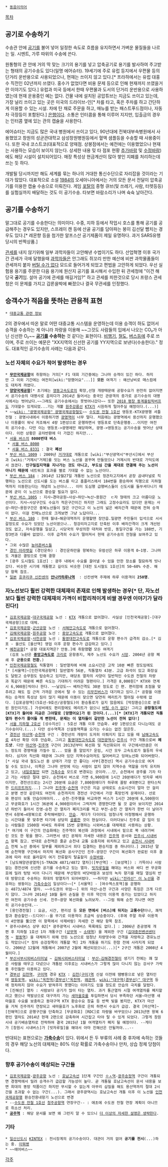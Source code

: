  * [[동음이의어]]
[[목차]]

== 공기'''로''' 수송하기 ==
수송관 안에 [[공기]]를 불어 넣어 일정한 속도로 흐름을 유지하면서 가벼운 물질들을 나르는 일. 시멘트, 가루 따위의 수송에 쓴다. 

원통형의 관 안에 거의 딱 맞는 크기의 용기를 넣고 압축공기로 용기를 발사하여 주고받는 형태의 공기수송도 있다(일명 에어슈터). 19세기에 주로 유럽 등지에서 우편물 등의 단거리 운반용으로 사용되었으나, 현재는 쓰이지 않고 있다.[* 프라하에서는 유럽 대홍수 직전인 02년까지 쓰였다. 홍수가 없었다면 비용 문제 등으로 인해 현재까지 쓰였을거란 이야기도 있다.] 유럽과 미국 등에서 한때 우편물과 도서의 단거리 운반용으로 사용하였는데 현재 운용중인 예는 없다. 건물 내에 설치된 공압튜브는 지금도 쓰이고 있는데, 가장 널리 쓰이고 있는 곳은 미국의 드라이브-인[* 차를 타고, 혹은 주차를 하고 간단하게 이용할 수 있는 시설. 차에 탄 채로 주문을 하고, 매뉴를 받는 패스트푸드점이나, 자동차 극장등이 포함된다.] [[은행]]이다. 소통은 인터콤을 통해 이루어 지지만, 입출금의 경우는 인터콤 옆에 있는 관의 캡슐을 사용한다. 

에어슈터는 지금도 많은 국내 병원에서 쓰이고 있다, 90년대에 전북대부속병원에서 사용했었고 창원의 성균관대학교 삼성창원병원등에서 혈액 샘플등을 수송할 때 사용중이다. 또한 국내 코스트코(대표적으로 양재점. 상봉점에서는 예전에는 이용했었으나 현재는 사용하는 모습이 보이지 않는다. 상세한 내용 밎 타 점포 현황 [[추가바람]] 및 [[수정바람]])에도 해당 시설이 설치되어있다. 매장 특성상 현금계산이 많아 쌓인 지폐를 처리하는데 쓰는 듯 하다.

개발될 당시까지만 해도 세계를 묶는 하나의 거대한 통신수단으로 자리잡을 것이라는 기대가 많았다. 대표적으로 소설 [[1984]]의 오세아니아에서는 거의 모든 문서 전달이 압축공기를 이용한 캡슐 수송으로 이뤄진다. 게임 [[포탈]]의 중형 큐브(및 쓰레기, 사람, 터렛등등)를 실험실까지 배달하는 것도 이 공기수송. 타보면 바람소리가 나며 슉슉 날아간다.

== 공기'''를''' 수송하기 ==
말그대로 공기를 수송한다는 의미이다. 수중, 지하 등에서 작업시 호스를 통해 공기를 공급해주는 경우도 있지만, 스프레이 캔 등에 산골 공기를 담아파는 봉이 김선달 뺨치는 경우도 있다.[* 레몬향 등을 첨가한 알프스산 공기제품이 제일 유명하다. 과거 SARS유행 당시의 반짝상품.] 

[[관세]]를 내지 않기위해 일부 과학자들이 고안해낸 수법이기도 하다. 산업혁명 이후 국가간 관세가 극에 달했을때 [[과학자]]들은 안그래도 쥐꼬리 만한 예산에 비싼 과학물품들이 관세까지 붙자 [[버틸 수가 없다]] 모드로 들어가게 되었고 편법을 고안하게 되었다. 우선 실험용 용기를 주문한 다음 용기에 원산지 공기를 표시해서 수입한 뒤 관세청에 "이건 해당국 '''공기'''임. 설마 공기에 관세를 매길거임?" 하고 관세를 피한것으로 당시 프랑스 관세청은 이 문제를 가지고 갑론을박에 빠졌으나 결국 무관세를 인정했다.

== 승객수가 적음을 뜻하는 관용적 표현 ==
 * [[대중교통 관련 정보]]

2의 경우에서 따온 말로 어떤 대중교통 시스템을 운영하는데 이용 승객이 하도 없어서 승객을 수송하는 게 아니라 차량을 이용해 ~~그것도 사람들의 입에서 나오는 CO₂가 아닌 신선한 O₂~~ '''[[공기]]를 수송하는''' 것 같다는 표현이다. [[비행기]], [[철도]], [[버스]]등에 주로 쓰이며, 주로 쓰이는 예문은 "XX지역의 신선한 공기를 YY지역으로 보낸다(수송한다)." 정도. 대표적인 공기수송의 사례는 다음과 같다.

=== 노선 자체의 수요가 적어 발생하는 경우 ===
 * '''[[무안국제공항]]'''에 취항하는 거의[* F1 대회 기간중에는 그나마 승객이 있긴 하다. 하지만 그 이외 기간에는 여전히[wiki:"망했어요"...]] '''모든''' 여객기 : 예산낭비로 매스컴에도 대차게 까였다.
 * '''[[양양국제공항]]'''[* 초기에는 [[영동고속도로]]의 확장,선형 개량때문에 공항수요가 완전히 없어지면서 공기수송의 대명사로 꼽히다가 2014년 들어서는 중국인 관광객의 증가로 공기수송의 대명사에서는 벗어났다.~~그래도 공기수송에서는 못벗어나갔다~~ 또한 [[2018 평창 동계올림픽]]버프도 기대할수 있게되었...기는 개뿔 [[원주강릉선]] [[KTX]]가 시원하게 털어주실 예정이다.(...)]
 * ~~[[wiki: "광명국제공항" 광명국제공항철도]]~~ [[수도권 전철 1호선]] 영등포-KTX광명행 셔틀전철 : 광명시내에서 이용하기엔 [[광명역]]이 너무 멀다. 처음에는 광명역에서 용산까지 운행했으나 이용률이 워낙 저조해서 4량 1편성으로 운행하면서 영등포로 단축운행중...이지만 여전히 공기수송. 다만 이는 영등포->광명에만 해당하며, 광명->영등포는 공기수송을 벗어난 상태이다. 이런 상황은 공차반환에 더 가깝긴 하지만...
 * [[서울 버스]]의 '''8000번대 버스'''
  * [[서울 버스 8000]] 
  * [[서울 버스 8331]] : 결국 '''폐선''' 
 * [[부산 버스 1009]] : 2009년 [[거가대로]] 개통으로 [wiki:"부산광역시"부산시]에서 부산과 [wiki:"거제시"거제]를 잇는 버스 노선을 꿈꾸며 만들었으나 거제시의 반대로 가덕도에서 끊겼다. '''인구밀집지역을 지나가는 것도 아니고, 부도심 간을 제대로 연결해 주는 노선이 아니기 때문에''' 네트워크 효과를 별로 기대할 수 없는 노선이다. 
 * [[부산 버스 184]] : 2014년 12월27일 개통된 노선으로 정관차고지에서 곧장 곰내터널로 직행하는 노선으로 신도시를 도는 버스를 타고 홈플러스에서 184번을 환승하여 직행으로 지하철역까지 이동한는다는 개념의 노선이나... 이미 도심행 급행버스들이 신도시를 들쑤셔다니기 때문에 굳이 이 노선으로 환승할 필요가 없다. 
 * [[부산 버스 1005]] : 지사~경마공원~사상~하단~녹산~용원간  ㄷ자 형태의 크고 아름다운 노선이다. 지사~사상구간도 수요가 적은구간이긴 하지만 그래도 고정수요라도 있다만 문제는 사상~하단~용원구간은 중복노선들이 많은 구간이고 이 노선의 넓은 배차간격 때문에 전혀 승객이 없다. 이걸 전체노선으로 크게보면 그냥 노답이다...
 * [[부산 버스 180]] : 한때 월내~해운대역까지 운행할땐 장안읍.일광면 주민들이 입석으로 서서갈정도로 수요가 있었던 노선이였으나.. 청강리차고지로 단축된 이후 배차간격이 크게 개선된것도 없고, 저속운행을 일삼고, 시당국의 무성의한 대처와 반응, 동일구간을 가는 188번, 기장3번과 다를바 없었다. 이후 급격히 수요가 떨어져서 현재 공기수송의 전형을 보여주고 있다. 
 * 그외 수많은 [[농어촌버스]]들
 * [[경인 아라뱃길]] (경인운하) : 경인운하만을 왕복하는 유람선은 하루 이용객 0~1명. 그나마도 겨울은 결빙으로 인해 결항
 * [광주 도시철도 1호선] : 광주 내에서 수요를 끌어낼 수 있을 만한 장소를 절묘하게 빗나갔다. 비슷한 시기에 개통했고 길이도 비슷한 [대전 도시철도 1호선]의 50~60% 수준. 해당 항목 참조.
 * [[일본]] [[호쿠리쿠 신칸센]]의 '''[[안나카하루나역]]'''  : 신칸센역 주제에 하루 이용객이 '''250명'''.

=== 자노선보다 훨씬 강력한 대체재의 존재로 인해 발생하는 경우[* 단, 자노선보다 훨씬 강력한 대체재의 가격이 비합리적이게 비쌀 경우엔 이야기가 달라진다!] ===
 * [[김포국제공항]]-[[대구국제공항]] 노선 : [[KTX]] 개통으로 없어졌다. 사실상 [인천국제공항]-[대구국제공항]으로 대체.
 * [[김포국제공항]]-[[군산공항]] 노선 : [[서해안고속도로]] 개통으로 없어졌다.
 * [[김해국제공항]]-[[원주공항]] 노선 : [[중앙고속도로]] 개통으로 없어졌다.
 * [[김포국제공항]]-[[사천공항]] 노선 : [[통영대전고속도로]] 개통으로 운항 편수가 급격히 감소.[* 김포 - 울산도 [울산역] 영업 이후 운항 편수가 급감하고 있다.]
 * [[예천공항]][* 공항 대표지역은? 안동.]에 취항했'''던''' 모든 여객기 
   (김포 노선은 '''[[중앙고속도로]]''' [[크리]]로 운항중지, 제주 노선도 수요가 [[시망]]. 2004년 공항 폐쇄 후 '''군용으로 전환.''')
 * [[인천국제공항철도]] 직통열차 : 일반열차에 비해 소요시간은 고작 10분 빠른 정도임에도[* [서울역]~[인천국제공항역] 일반열차 56분, 직통열차 43분. 고급 좌석이 있고 화장실도 달렸고 승무원도 탑승하고 있지만, 애당초 열차의 사양이 일반적인 수도권 전철의 차량과 똑같기 때문에 빠른 속도는 기대하기 어려운 형편이다.] 가격은 8,000원[* KTX와 연계시 6,900원]씩이나 한다. ~~날강도~~ 배차간격도 30분 정도로 긴 편. 편리함에 초점을 맞추려고 해도 집 근처 가까운 곳에서 탈 수 있는 [[리무진버스]]가 대기하고 있다.[* 공항을 이용하는 승객의 특성상 짐이 많기 때문에 이동이 잦으면 당연히 메리트가 떨어질 수밖에 없다. [김포공항역](5호선-9호선/공항철도)이 환승통로가 길지 않음에도 [막장환승]으로 분류된 원인이기도.] 가성비에도 편리함에도 메리트가 없으니 [[버틸 수가 없다]]! 그리고 '''공항철도에 [KTX]가 들어와 지금은 그야말로 [망했어요]가 된 것이다.(...)[* [KTX]가 개통되면 직통열차 편수가 줄어들 게 뻔한데, 문제는 이 열차들이 갈만한 노선이 전혀 없다!]'''
 * [[서울 지하철 2호선]] [성수지선] : 5호선 개통 이후 안습화. 4량 1편성으로 다니는데도 공기수송이다.(...) 다만 성수역쪽과 신설동역쪽을 오가는 수요는 없진 않은듯.
 * [[경전선]] [[마산역]]-[[순천역]] 구간 : 경전선의 개량이 도저히 이뤄지지 않고 있을 때 [[남해고속도로]] 4차선 확장 이후 안습화, 그리고 [[통영대전고속도로]] [[대전광역시]]-[[진주시]] 구간 개통으로써 '''헤드샷'''. 다만 [[마산역]]-[[진주역]] 구간이 2013년부터 복선화 및 직선화되어 이 구간에서만큼은 어느 정도의 경쟁력을 가질수 있... 었을 줄 알았지? 운임, 시간 모두 고속도로가 월등히 우세하다. 심지어 직선화 때문에 그나마 있던 지역수요마저도 잃어버리고 잉여노선화 되어버렸다.[* 사실 국내 철도노선 중 상태가 가장 안 좋다는 서부[경전선] 역시 공기수송으로 여겨질 수도 있으나, 이쪽은 그나마 싼맛에 타는 사람이 없지 않아 지역수송 역할을 아직 유지하고 있고, [[내일로]]철만 되면 [[가축수송]] 모드로 변경되는 곳이라...단, 순천에서 광주를 기차 타고 가는 사람은 절대 없다. 순천에서 버스로 가면 6,900원에 1시간 20분에다가 빗자루 배차이지만, 경전선으로는 2시간 20분에 요금은 7,800원에다가 하루에 꼴랑 4대뿐이고 판타스틱한 [[드리프트]]까지...] 그나마 [[진주역]]-[[순천역]] 구간은 지금 상태로도 소요시간이 얼마 안 걸리고 분명 싼것 같은데도 여전히 순천까지의 경전선 구간에서 가장 폭망인게 문제이다. 선로와 편성이 보통 안습이여야지... 순천-진주행을 비교하면 버스가 1시간 20분에 6,500원이고 무궁화호가 1시간 36분에 4,900원이라서 그럭저럭 경쟁한다면 될 것 같아 보이지만 2014년 하반기 들어서 진영-순천 간 열차가 폐지크리를 먹고 부전-순천 간 열차가 한번 더 날아가면서 6왕복→4왕복으로 추락해버렸다. [[안습]]. 게다가 다이어도 엄청나게 어정쩡해서 운행하는 시간대를 못 맞추면 타기에 상당히 [[골룸]]한 것이 현실이다. 이러다보니 진주로 갈 일이 있는 사람들은 1500원 비싸도 하루에 15번 운행하는 시외버스를 대채제로 사용하는 상황.[* 여기에 이 구간의 안습화에는 진주역이 복선화 과정에서 시내에서 밑으로 쭉 내려가버린 것도 한 몫을 했다. 그러면서 생긴 문제의 자세한 내용은 [[진주역]] 문서와 [[진주시 시내버스]] 항목 참고. 반대로 순천역은 줄곧 순천내 교통 요충지에 위치하고 있고 [[순천시 시내버스]] 전체 노선 중에서 일부를 제외하고서 죄다 집결하는 환승지점 중 하나이다.] 2015년 말에 순천역행 구간에서 마지막 복선화 공사구간인 진주-광양간 구간이 복선화가 완료된 이후 결과에 따라 위로 올라갈지 여기 잔류할지 탈출할지 [[수정바람]].
 * [남도해양관광열차|S-TRAIN 4871/4872 열차]([부산역] - [보성역]) : 가뜩이나 사람없는 경전선에 신선한 공기를 수송하고 있는 열차. [[빗자루질]]을 해대는 버스와 싸디 싼 무궁화호에 밀려 텅텅 비어 다니기 때문에 부산항의 바닷바람과 보성의 녹차 향기를 매일 열심히 반대 방향으로 수송하는 희대의 망열차가 되어버렸다. ~~하지만 [[wiki:"전라선" 이 노선]]을 경유하는 쌍둥이는 [[가축수송]]이 일상이다~~[* [서울역] - [여수엑스포역]을 운행하는 4873/4874 열차. ~~수도권의 위엄~~] 위의 마산~순천 구간과 사양은 특징은 크게 다르지 않다. 그나마 2014년 10월 들어 손질을 한 이후 약간의 이용객 증가는 있었다고 하지만 여전히 공기수송 신세. 진주~광양 복선화를 노려보자. --그럼 뭐해 순천 지나면 여전히 공기수송인데.--
 * [용인경전철] : 요금, 시간, 편리성 등 '''모든 면에서 [버스]에 뒤지는 교통수단'''이나, 쾌적함과 환승할인--드디어!--을 무기로 이용객이 조금씩 상승중이다. (후에 주말 하루 이용객이 4만명을 뚫으면 이 항목에서 삭제바람) 자세한 건 해당 항목 참조.
 * 광주시내버스 상무 02[* 광주광역시 시내버스 목록에도 없다.] : 2006년 준공영제 개편 후 지하철 1호선 1차 개통구간 ([[상무역]] ~ [[소태역]]) 을 제외한 구간 ([[김대중컨벤션센터역]] ~ [[평동역]]) 을 대체하기 위해 만든 노선으로 엄청난 차량댓수와 간격을 자랑하고 경유노선도 작았으나[* 정차 승강장쪽이 개통할 역] 2차 개통을 하기도 한참 전에 사라지게 되었다. 2006년 12월에 개통해서 2007년 2월에 폐선되었으니(...)[* 2구간 개통은 2008년 4월이다.]
 * [[부산서부시외버스터미널]] ~ [[김해시외버스터미널]] : [[부산-김해경전철]]이 생기기 전에는 꽤 많은 사람을 태우고 다녔으나 개통된 이후로는 시내버스가 그렇게 많이 다니지 않는 강서구 가락동 주민들만 이용하고 있다.
 * [[경부선]] [[김천역]], [[구미역]] 경유 [[KTX]] : [[김천(구미)역]] 신설 이전에 땜빵용으로 넣은 열차인데 [[영등포역]], [[wiki:"옥천역(경부선)"옥천역]], [[왜관역]], [[wiki:"대구역(경부선)" 대구역]] 등에 정차하지 않아 수요가 받쳐주지 못했다는 이야기도 있을 정도로 안습의 극치를 달렸다.
 * [진해선] 열차 : 사람보다 공기가 많이 타는 열차. 과거 통근열차 시절 여객열차를 폐지할려고 했으나 역발상으로 대구까지 가는 [[새마을호]]를 투입하면서 당시 부족하던 서울~마산행 새마을호 수요를 보충하고 동대구역 KTX 환승수요 창출 등 반짝 빛을 봤지만, KTX가 마산을 거쳐 진주까지 연장되고 새마을호가 노후화로 은퇴 하면서 수요가 급감. 결국 [마산역]~[진해역]으로 운행구간을 단축하고 [무궁화호] [RDC]로 차량을 바꾸었으나 2013년엔 왕복 6편인 열차도 2014년 현재 2편으로 감축하여 시간잡고 타야 탈 수 있게 되었다. 그렇게 창원시내 공기배송열차로 전락하여 결국 2015년 1월 여객열차가 폐지 될 예정이다. --게다가 [창원시 시내버스]가 [빗자루질]을 해대서 아마 진해선은 안될꺼야...--


반대되는 표현으로는 '''[[가축수송]]'''이 있다. 위에서 든 두 부류의 사례 중 후자에 속하는 것들의 경우 해당 노선의 대체재는 80% 이상 확률로 가축수송이나 만차, 상습 정체 당첨이다.

=== 향후 공기수송이 예상되는 구간들 ===
 * [[김포국제공항]]-[[광주공항]] 노선 : [[호남고속선]] 1단계 구간인 [[오송역|ㅇㅅ역]]-[[광주송정역(호남선)|광주송정역]] 구간이 개통되면 경쟁력에서 밀려 승객수가 급감할 가능성이 높다. 곧 개통될 호남고속선이 문서 내용을 보면 희대의 똥망 작품이긴 하지만 무시할 수 없는게 아무리 삽질을 해도 용산역까지 절대 2시간을 초과할 수 없는 구간(...). 그래서 광주광역시는 호남고속선 개통 이후 이 노선을 [[인천국제공항]]행 환승전용내항기 노선으로 변경
 * --[[수도권 전철 1호선]] [[청주공항역]] 연장구간-- : 애초에 수도권 전철 연장 계획이 아니므로 취소선 처리.
 * '''[[공주역]]''' : 해당 문서를 보면 왜 그런지 알 수 있으니 [[더 이상의 자세한 설명은 생략한다]].
=== 기타 ===
 * [[일산신도시]] [[KINTEX]] : 전시장계의 공기수송이다. 대관이 거의 없어 '''공기를 전시'''(...)하는 중. [[이뭐병]]
 * ~~에어버스~~

[[각주]]
